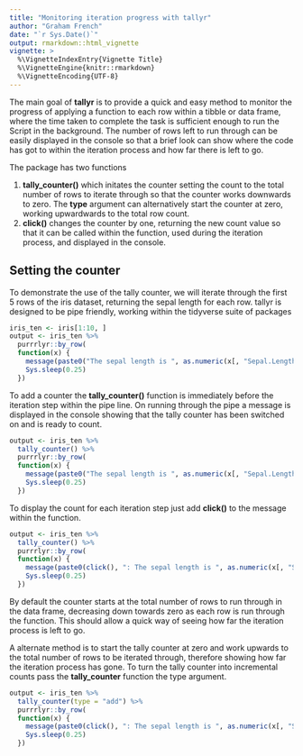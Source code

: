 ```yaml
---
title: "Monitoring iteration progress with tallyr"
author: "Graham French"
date: "`r Sys.Date()`"
output: rmarkdown::html_vignette
vignette: >
  %\VignetteIndexEntry{Vignette Title}
  %\VignetteEngine{knitr::rmarkdown}
  %\VignetteEncoding{UTF-8}
---
```


The main goal of **tallyr** is to provide a quick and easy method to monitor the progress of applying a function to each row within a tibble or data frame, where the time taken to complete the task is sufficient enough to run the Script in the background. The number of rows left to run through can be easily displayed in the console so that a brief look can show where the code has got to within the iteration process and how far there is left to go.

The package has two functions

1. **tally_counter()** which initates the counter setting the count to the total number of rows to iterate through so that the counter works downwards to zero. The **type** argument can alternatively start the counter at zero, working upwardwards to the total row count.
1. **click()** changes the counter by one, returning the new count value so that it can be called within the function, used during the iteration process, and displayed in the console.

## Setting the counter

To demonstrate the use of the tally counter, we will iterate through the first 5 rows of the iris dataset, returning the sepal length for each row. tallyr is designed to be pipe friendly, working within the tidyverse suite of packages

```r
iris_ten <- iris[1:10, ]
output <- iris_ten %>% 
  purrrlyr::by_row(
  function(x) {
    message(paste0("The sepal length is ", as.numeric(x[, "Sepal.Length"])))
    Sys.sleep(0.25)
  })
```

To add a counter the **tally_counter()** function is immediately before the iteration step within the pipe line. On running through the pipe a message is displayed in the console showing that the tally counter has been switched on and is ready to count.

```r

output <- iris_ten %>% 
  tally_counter() %>% 
  purrrlyr::by_row(
  function(x) {
    message(paste0("The sepal length is ", as.numeric(x[, "Sepal.Length"])))
    Sys.sleep(0.25)
  })
```

To display the count for each iteration step just add **click()** to the message within the function.

```r
output <- iris_ten %>% 
  tally_counter() %>% 
  purrrlyr::by_row(
  function(x) {
    message(paste0(click(), ": The sepal length is ", as.numeric(x[, "Sepal.Length"])))
    Sys.sleep(0.25)
  })
```

By default the counter starts at the total number of rows to run through in the data frame, decreasing down towards zero as each row is run through the function. This should allow a quick way of seeing how far the iteration process is left to go.

A alternate method is to start the tally counter at zero and work upwards to the total number of rows to be iterated through, therefore showing how far the iteration process has gone. To turn the tally counter into incremental counts pass the **tally_counter** function the type argument.

```r
output <- iris_ten %>% 
  tally_counter(type = "add") %>% 
  purrrlyr::by_row(
  function(x) {
    message(paste0(click(), ": The sepal length is ", as.numeric(x[, "Sepal.Length"])))
    Sys.sleep(0.25)
  })
```
